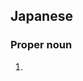 ==Japanese==
{{ja-kanjitab|あや|な}}

===Proper noun===
{{ja-pos|あやな|proper}}

# {{given name|female|lang=ja|sort=あやな}}